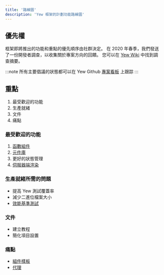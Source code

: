 ```yaml
---
title: '路線圖'
description: 'Yew 框架的計劃功能路線圖'
---
```


## 優先權

框架即將推出的功能和重點的優先順序由社群決定。
在 2020 年春季，我們發送了一份開發者調查，以收集關於專案方向的回饋。
您可以在 [Yew Wiki](https://github.com/yewstack/yew/wiki/Dev-Survey-%5BSpring-2020%5D) 中找到調查摘要。

:::note
所有主要倡議的狀態都可以在 Yew Github [專案看板](https://github.com/yewstack/yew/projects) 上跟踪
:::

## 重點

1. 最受歡迎的功能
2. 生產就緒
3. 文件
4. 痛點

### 最受歡迎的功能

1. [函數組件](https://github.com/yewstack/yew/projects/3)
2. [元件庫](https://github.com/yewstack/yew/projects/4)
3. 更好的狀態管理
4. [伺服器端渲染](https://github.com/yewstack/yew/projects/5)

### 生產就緒所需的問題

-   提高 Yew 測試覆蓋率
-   減少二進位檔案大小
-   [效能基準測試](https://github.com/yewstack/yew/issues/5)

### 文件

-   建立教程
-   簡化項目設置

### 痛點

-   [組件樣板](https://github.com/yewstack/yew/issues/830)
-   [代理](https://github.com/yewstack/yew/projects/6)
